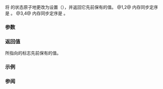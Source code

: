 {{cpp/title|atomic_flag_test_and_set|atomic_flag_test_and_set_explicit}}
{{cpp/thread/navbar}}
{{dcl begin}}
{{dcl header|atomic}}
{{dcl|num=1|since=c++11|
bool atomic_flag_test_and_set( volatile std::atomic_flag* obj ) noexcept;
}}
{{dcl|num=2|since=c++11|
bool atomic_flag_test_and_set( std::atomic_flag* obj ) noexcept;
}}
{{dcl|num=3|since=c++11|
bool atomic_flag_test_and_set_explicit( volatile std::atomic_flag* obj, 
                                        std::memory_order order ) noexcept;
}}
{{dcl|num=4|since=c++11|
bool atomic_flag_test_and_set_explicit( std::atomic_flag* obj, 
                                        std::memory_order order ) noexcept;
}}
{{dcl end}}

将 {{lc|std::atomic_flag}} 的状态原子地更改为设置（{{c|true}}），并返回它先前保有的值。
@1,2@ 内存同步定序是 {{c|std::memory_order_seq_cst}}。
@3,4@ 内存同步定序是 {{c|order}}。

===参数===
{{par begin}}
{{par|obj|指向要访问的 {{lc|std::atomic_flag}} 的指针}}
{{par|order|内存同步定序}}
{{par end}} 

===返回值===
{{c|obj}} 所指向的标志先前保有的值。

===示例===
{{example
|可以通过 {{tt|std::atomic_flag}} 在用户空间实现自旋锁互斥体。
|code=
#include &lt;atomic&gt;
#include &lt;iostream&gt;
#include &lt;thread&gt;
#include &lt;vector&gt;

std::atomic_flag lock = ATOMIC_FLAG_INIT;

void f(int n)
{
    for (int cnt = 0; cnt &lt; 100; ++cnt)
    {
        while (std::atomic_flag_test_and_set_explicit(&amp;lock, std::memory_order_acquire))
            ; // 在获取到锁之前自旋
        std::cout &lt;&lt; "从线程 " &lt;&lt; n &lt;&lt; " 输出\n";
        std::atomic_flag_clear_explicit(&amp;lock, std::memory_order_release);
    }
}

int main()
{
    std::vector&lt;std::thread&gt; v;
    for (int n = 0; n &lt; 10; ++n)
        v.emplace_back(f, n);
    for (auto&amp; t : v)
        t.join();
}
|output=
从线程 2 输出
从线程 6 输出
从线程 7 输出
...&lt; 1000 行 &gt;...
}}

===参阅===
{{dsc begin}}
{{dsc inc|cpp/atomic/dsc atomic_flag}}
{{dsc inc|cpp/atomic/dsc atomic_flag_clear}}
{{dsc inc|cpp/atomic/dsc memory_order}}
{{dsc see c|c/atomic/atomic_flag_test_and_set|atomic_flag_test_and_set|atomic_flag_test_and_set_explicit}}
{{dsc end}}

{{langlinks|de|en|es|fr|it|ja|pt|ru}}